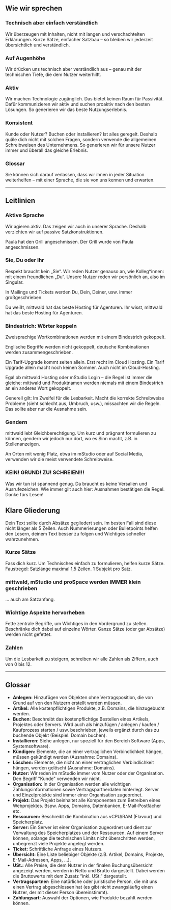 ## Wie wir sprechen

### Technisch aber einfach verständlich

Wir überzeugen mit Inhalten, nicht mit langen und verschachtelten Erklärungen.
Kurze Sätze, einfacher Satzbau – so bleiben wir jederzeit übersichtlich und
verständlich.

### Auf Augenhöhe

Wir drücken uns technisch aber verständlich aus – genau mit der technischen
Tiefe, die dem Nutzer weiterhilft.

### Aktiv

Wir machen Technologie zugänglich. Das bietet keinen Raum für Passivität. Dafür
kommunizieren wir aktiv und suchen proaktiv nach den besten Lösungen. So
generieren wir das beste Nutzungserlebnis.

### Konsistent

Kunde oder Nutzer? Buchen oder installieren? Ist alles geregelt. Deshalb quäle
dich nicht mit solchen Fragen, sondern verwende die allgemeinen Schreibweisen
des Unternehmens. So generieren wir für unsere Nutzer immer und überall das
gleiche Erlebnis.

### Glossar

Sie können sich darauf verlassen, dass wir ihnen in jeder Situation weiterhelfen
– mit einer Sprache, die sie von uns kennen und erwarten.

---

## Leitlinien

### Aktive Sprache

Wir agieren aktiv. Das zeigen wir auch in unserer Sprache. Deshalb verzichten
wir auf passive Satzkonstruktionen.

<DoAndDont>
  <Do>Paula hat den Grill angeschmissen.</Do>
  <Dont>Der Grill wurde von Paula angeschmissen.</Dont>
</DoAndDont>

### Sie, Du oder Ihr

Respekt braucht kein „Sie“. Wir reden Nutzer genauso an, wie Kolleg\*innen: mit
einem freundlichen „Du“. Unsere Nutzer reden wir persönlich an, also im
Singular.

In Mailings und Tickets werden Du, Dein, Deiner, usw. immer großgeschrieben.

<DoAndDont>
  <Do>Du weißt, mittwald hat das beste Hosting für Agenturen.</Do>
  <Dont>Ihr wisst, mittwald hat das beste Hosting für Agenturen.</Dont>
</DoAndDont>

### Bindestrich: Wörter koppeln

Zweisprachige Wortkombinationen werden mit einem Bindestrich gekoppelt.

Englische Begriffe werden nicht gekoppelt, deutsche Kombinationen werden
zusammengeschrieben.

<DoAndDont>
  <Do>Ein Tarif-Upgrade kommt selten allein. Erst recht im Cloud Hosting.</Do>
  <Dont>
    Ein Tarif Upgrade allein macht noch keinen Sommer. Auch nicht im
    Cloud-Hosting.
  </Dont>
</DoAndDont>

Egal ob mittwald Hosting oder mStudio Login – die Regel ist immer die gleiche:
mittwald und Produktnamen werden niemals mit einem Bindestrich an ein anderes
Wort gekoppelt.

Generell gilt: Im Zweifel für die Lesbarkeit. Macht die korrekte Schreibweise
Probleme (sieht schlecht aus, Umbruch, usw.), missachten wir die Regeln. Das
sollte aber nur die Ausnahme sein.

### Gendern

mittwald lebt Gleichberechtigung. Um kurz und prägnant formulieren zu können,
gendern wir jedoch nur dort, wo es Sinn macht, z.B. in Stellenanzeigen.

An Orten mit wenig Platz, etwa im mStudio oder auf Social Media, verwenden wir
die meist verwendete Schreibweise.

### KEIN! GRUND! ZU! SCHREIEN!!!

Was wir tun ist spannend genug. Da braucht es keine Versalien und
Ausrufezeichen. Wie immer gilt auch hier: Ausnahmen bestätigen die Regel. Danke
fürs Lesen!

## Klare Gliederung

Dein Text sollte durch Absätze gegliedert sein. Im besten Fall sind diese nicht
länger als 5 Zeilen. Auch Nummerierungen oder Bulletpoints helfen den Lesern,
deinem Text besser zu folgen und Wichtiges schneller wahrzunehmen.

### Kurze Sätze

Fass dich kurz. Um Technisches einfach zu formulieren, helfen kurze Sätze.
Faustregel: Satzlänge maximal 1,5 Zeilen. 1 Subjekt pro Satz.

### mittwald, mStudio und proSpace werden IMMER klein geschrieben

... auch am Satzanfang.

### Wichtige Aspekte hervorheben

Fette zentrale Begriffe, um Wichtiges in den Vordergrund zu stellen. Beschränke
dich dabei auf einzelne Wörter. Ganze Sätze (oder gar Absätze) werden nicht
gefettet.

### Zahlen

Um die Lesbarkeit zu steigern, schreiben wir alle Zahlen als Ziffern, auch von 0
bis 12.

---

## Glossar

- **Anlegen:** Hinzufügen von Objekten ohne Vertragsposition, die von Grund auf
  von den Nutzern erstellt werden müssen.
- **Artikel:** Alle kostenpflichtigen Produkte, z.B. Domains, die hinzugebucht
  werden.
- **Buchen:** Beschreibt das kostenpflichtige Bestellen eines Artikels,
  Projektes oder Servers. Wird auch als hinzufügen / anlegen / kaufen /
  Kaufprozess starten / usw. beschrieben, jeweils ergänzt durch das zu buchende
  Objekt (Beispiel: Domain buchen).
- **Installieren:** Siehe anlegen, nur speziell für den Bereich Software (Apps,
  Systemsoftware).
- **Kündigen:** Elemente, die an einer vertraglichen Verbindlichkeit hängen,
  müssen gekündigt werden (Ausnahme: Domains).
- **Löschen:** Elemente, die nicht an einer vertraglichen Verbindlichkeit
  hängen, werden gelöscht (Ausnahme: Domains).
- **Nutzer:** Wir reden im mStudio immer vom Nutzer oder der Organisation. Den
  Begriff "Kunde" verwenden wir nicht.
- **Organisation:** In der Organisation werden alle wichtigen
  Zahlungsinformationen sowie Vertragspartnerdaten hinterlegt. Server und
  Einzelprojekte sind immer einer Organisation zugeordnet.
- **Projekt:** Das Projekt beinhaltet alle Komponenten zum Betreiben eines
  Webprojektes. Bspw. Apps, Domains, Datenbanken, E-Mail-Postfächer etc.
- **Ressourcen:** Beschreibt die Kombination aus vCPU/RAM (Flavour) und
  Speicherplatz.
- **Server:** Ein Server ist einer Organisation zugeordnet und dient zur
  Verwaltung des Speicherplatzes und der Ressourcen. Auf einem Server können,
  solange die technischen Limits nicht überschritten werden, unbegrenzt viele
  Projekte angelegt werden.
- **Ticket:** Schriftliche Anfrage eines Nutzers.
- **Übersicht:** Eine Liste beliebiger Objekte (z.B. Artikel, Domains, Projekte,
  E-Mail-Adressen, Apps, …).
- **USt.:** Alle Preise, die dem Nutzer in der finalen Buchungsübersicht
  angezeigt werden, werden in Netto und Brutto dargestellt. Dabei werden die
  Bruttowerte mit dem Zusatz “inkl. USt.” dargestellt.
- **Vertragspartner:** Eine natürliche oder juristische Person, die mit uns
  einen Vertrag abgeschlossen hat (es gibt nicht zwangsläufig einen Nutzer, der
  mit dieser Person übereinstimmt).
- **Zahlungsart:** Auswahl der Optionen, wie Produkte bezahlt werden können.
